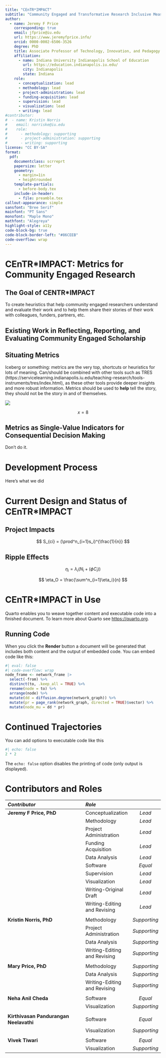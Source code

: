 ```yaml
---
title: "CEnTR*IMPACT"
subtitle: "Community Engaged and Transformative Research Inclusive Measurement of Projects and Community Transformation"
author:
  - name: Jeremy F Price
    corresponding: true
    email: jfprice@iu.edu
    url: https://www.jeremyfprice.info/
    orcid: 0000-0002-6506-3526
    degree: PhD
    title: Associate Professor of Technology, Innovation, and Pedagogy
    affiliation:
      - name: Indiana University Indianapolis School of Education
        url: https://education.indianapolis.iu.edu/
        city: Indianapolis
        state: Indiana
    role:
      - conceptualization: lead
      - methodology: lead
      - project-administration: lead
      - funding-acquisition: lead
      - supervision: lead
      - visualization: lead
      - writing: lead
#contributor:
#  - name: Kristin Norris
#    email: norriske@iu.edu
#    role:
#      - methodology: supporting
#      - project-administration: supporting
#      - writing: supporting
license: "CC BY-SA"
format:
  pdf:
    documentclass: scrreprt
    papersize: letter
    geometry:
      - margin=1in
      - heightrounded
    template-partials:
      - before-body.tex
    include-in-header:
      - file: preamble.tex
callout-appearance: simple
sansfont: "Bree Serif"
mainfont: "PT Sans"
monofont: "Maple Mono"
mathfont: "Alegreya"
highlight-style: a11y
code-block-bg: true
code-block-border-left: "#86CEEB"
code-overflow: wrap
---
```


# CEnTR*IMPACT: Metrics for Community Engaged Research

::: {.callout-note}

## The Goal of CENTR*IMPACT

To create heuristics that help community engaged researchers understand and evaluate their work and to help them share their stories of their work with colleagues, funders, partners, etc.
:::

## Existing Work in Reflecting, Reporting, and Evaluating Community Engaged Scholarship


## Situating Metrics

Iceberg or something: metrics are the very top, shortcuts or heuristics for lots of meaning. Can/should be combined with other tools such as TRES (https://servicelearning.indianapolis.iu.edu/teaching-research/tools-instruments/tres/index.html), as these other tools provide deeper insights and more robust information. Metrics should be used to **help** tell the story, they should not be the story in and of themselves.

![](sierpinski_triangles.png){fig-alt="CEnTR*IMPACT"}

$$ x = 8 $$

::: {.callout-warning}
## Metrics as Single-Value Indicators for Consequential Decision Making

Don't do it.
:::

# Development Process

Here's what we did

# Current Design and Status of CEnTR*IMPACT

## Project Impacts

$$
S_{ci} = (\prod^n_{i=1}s_i)^{\frac{1}{n}}
$$

## Ripple Effects

$$
\eta_i = \lambda_i(N_i+(\phi C_i))
$$

$$
\eta_O = \frac{\sum^n_{i=1}\eta_i}{n}
$$

# CEnTR*IMPACT in Use

Quarto enables you to weave together content and executable code into a finished document. To learn more about Quarto see <https://quarto.org>.

## Running Code

When you click the **Render** button a document will be generated that includes both content and the output of embedded code. You can embed code like this:

```r
#| eval: false
#| code-overflow: wrap
node_frame <- network_frame |>
  select(-from) %>%
  distinct(to, .keep_all = TRUE) %>%
  rename(node = to) %>%
  arrange(node) %>%
  mutate(dd = diffusion.degree(network_graph)) %>%
  mutate(pr = page_rank(network_graph, directed = TRUE)$vector) %>%
  mutate(node_mu = dd * pr)
```

# Continued Trajectories

You can add options to executable code like this 

```r
#| echo: false
2 * 2
```

The `echo: false` option disables the printing of code (only output is displayed).


# Contributors and Roles

| ***Contributor*** | ***Role*** | |
|:-------------|:-------|:---:|
| **Jeremy F Price, PhD**    | Conceptualization          | *Lead* |
|                       | Methodology                     | *Lead* |
|                       | Project Administration          | *Lead* |
|                       | Funding Acquisition             | *Lead* |
|                       | Data Analysis                   | *Lead* |
|                       | Software                        | *Equal* |
|                       | Supervision                     | *Lead* |
|                       | Visualization                   | *Lead* |
|                       | Writing-Original Draft          | *Lead* |
|                       | Writing-Editing and Revising    | *Lead* |
|                       | | |
| **Kristin Norris, PhD**    | Methodology                | *Supporting* |
|                       | Project Administration          | *Supporting* |
|                       | Data Analysis                   | *Supporting* |
|                       | Writing-Editing and Revising    | *Supporting* |
|                       | |
| **Mary Price, PhD**        | Methodology                | *Supporting* |
|                       | Data Analysis                   | *Supporting* |
|                       | Writing-Editing and Revising    | *Supporting* |
|                       | |
| **Neha Anil Cheda**        | Software                   | *Equal* |
|                             | Visualization             | *Supporting* |
|                       | |
| **Kirthivasan Pandurangan Neelavathi**   | Software     | *Equal* |
|                       | Visualization                   | *Supporting* |
|                       | |
| **Vivek Tiwari**      | Software                        | *Equal* |
|                       | Visualization                   | *Supporting* |